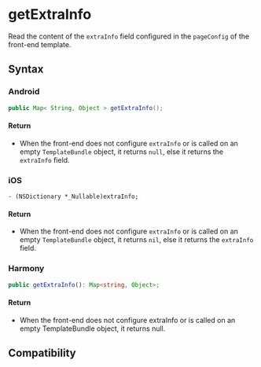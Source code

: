 # getExtraInfo

Read the content of the `extraInfo` field configured in the `pageConfig` of the front-end template.

## Syntax

### Android

```java
public Map< String, Object > getExtraInfo();
```

#### Return

- When the front-end does not configure `extraInfo` or is called on an empty `TemplateBundle` object, it returns `null`, else it returns the `extraInfo` field.

### iOS

```objc
- (NSDictionary *_Nullable)extraInfo;
```

#### Return
- When the front-end does not configure `extraInfo` or is called on an empty `TemplateBundle` object, it returns `nil`, else it returns the `extraInfo` field.

### Harmony

```typescript
public getExtraInfo(): Map<string, Object>;
```

#### Return
- When the front-end does not configure extraInfo or is called on an empty TemplateBundle object, it returns null.

## Compatibility


<LegacyCompatTable metadata="lynx-native-api/template-bundle/get-extra-info" />